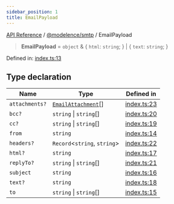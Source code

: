 ```yaml
---
sidebar_position: 1
title: EmailPayload
---
```


[API Reference](/api-reference/@modelence/smtp/type-aliases/../../../index) / [@modelence/smtp](/api-reference/@modelence/smtp/type-aliases/../index) / EmailPayload

> **EmailPayload** = `object` & \{ `html`: `string`; \} \| \{ `text`: `string`; \}

Defined in: [index.ts:13](https://github.com/modelence/modelence/blob/35d8bc2685ef485e261064cb30d0318e5214971b/packages/smtp/src/index.ts#L13)

## Type declaration

| Name | Type | Defined in |
| ------ | ------ | ------ |
| `attachments?` | [`EmailAttachment`](/api-reference/@modelence/smtp/type-aliases/EmailAttachment)[] | [index.ts:23](https://github.com/modelence/modelence/blob/35d8bc2685ef485e261064cb30d0318e5214971b/packages/smtp/src/index.ts#L23) |
| `bcc?` | `string` \| `string`[] | [index.ts:20](https://github.com/modelence/modelence/blob/35d8bc2685ef485e261064cb30d0318e5214971b/packages/smtp/src/index.ts#L20) |
| `cc?` | `string` \| `string`[] | [index.ts:19](https://github.com/modelence/modelence/blob/35d8bc2685ef485e261064cb30d0318e5214971b/packages/smtp/src/index.ts#L19) |
| `from` | `string` | [index.ts:14](https://github.com/modelence/modelence/blob/35d8bc2685ef485e261064cb30d0318e5214971b/packages/smtp/src/index.ts#L14) |
| `headers?` | `Record`\<`string`, `string`\> | [index.ts:22](https://github.com/modelence/modelence/blob/35d8bc2685ef485e261064cb30d0318e5214971b/packages/smtp/src/index.ts#L22) |
| `html?` | `string` | [index.ts:17](https://github.com/modelence/modelence/blob/35d8bc2685ef485e261064cb30d0318e5214971b/packages/smtp/src/index.ts#L17) |
| `replyTo?` | `string` \| `string`[] | [index.ts:21](https://github.com/modelence/modelence/blob/35d8bc2685ef485e261064cb30d0318e5214971b/packages/smtp/src/index.ts#L21) |
| `subject` | `string` | [index.ts:16](https://github.com/modelence/modelence/blob/35d8bc2685ef485e261064cb30d0318e5214971b/packages/smtp/src/index.ts#L16) |
| `text?` | `string` | [index.ts:18](https://github.com/modelence/modelence/blob/35d8bc2685ef485e261064cb30d0318e5214971b/packages/smtp/src/index.ts#L18) |
| `to` | `string` \| `string`[] | [index.ts:15](https://github.com/modelence/modelence/blob/35d8bc2685ef485e261064cb30d0318e5214971b/packages/smtp/src/index.ts#L15) |
